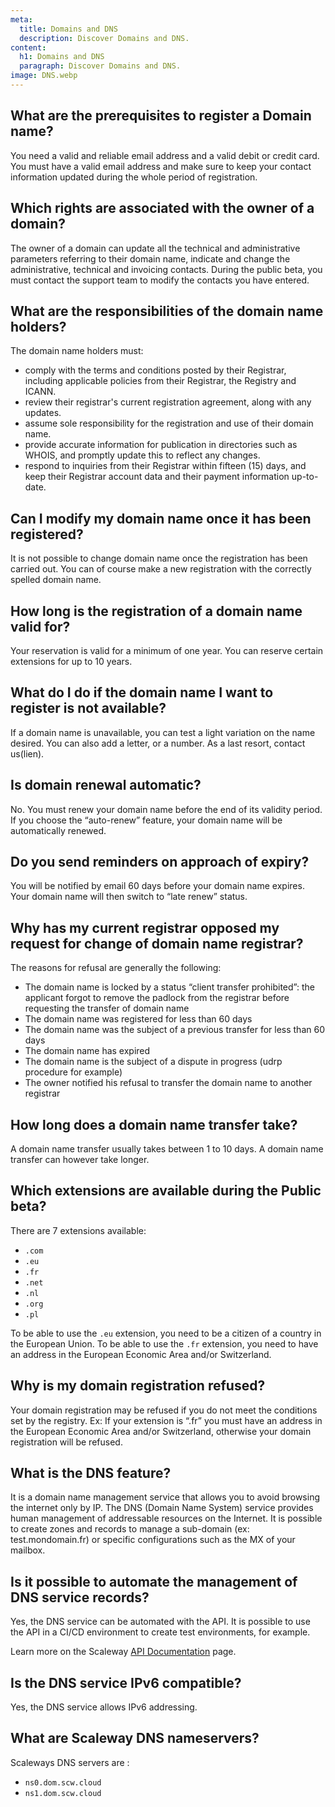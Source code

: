 ```yaml
---
meta:
  title: Domains and DNS
  description: Discover Domains and DNS.
content:
  h1: Domains and DNS
  paragraph: Discover Domains and DNS.
image: DNS.webp
---
```


## What are the prerequisites to register a Domain name?

You need a valid and reliable email address and a valid debit or credit card. You must have a valid email address and make sure to keep your contact information updated during the whole period of registration.

## Which rights are associated with the owner of a domain?

The owner of a domain can update all the technical and administrative parameters referring to their domain name, indicate and change the administrative, technical and invoicing contacts. During the public beta, you must contact the support team to modify the contacts you have entered. 

## What are the responsibilities of the domain name holders?

The domain name holders must: 

- comply with the terms and conditions posted by their Registrar, including applicable policies from their Registrar, the Registry and ICANN.
- review their registrar's current registration agreement, along with any updates.
- assume sole responsibility for the registration and use of their domain name.
- provide accurate information for publication in directories such as WHOIS, and promptly update this to reflect any changes.
- respond to inquiries from their Registrar within fifteen (15) days, and keep their Registrar account data and their payment information up-to-date. 

## Can I modify my domain name once it has been registered?

It is not possible to change domain name once the registration has been carried out. You can of course make a new registration with the correctly spelled domain name. 

## How long is the registration of a domain name valid for?

Your reservation is valid for a minimum of one year. You can reserve certain extensions for up to 10 years.  

## What  do I do if the domain name I want to register is not available?

If a domain name is unavailable, you can test a light variation on the name desired. You can also add a letter, or a number. As a last resort, contact us(lien).

## Is domain renewal automatic?

No. You must renew your domain name before the end of its validity period.
If you choose the “auto-renew” feature, your domain name will be automatically renewed. 

## Do you send reminders on approach of expiry?

You will be notified by email 60 days before your domain name expires. Your domain name will then switch to “late renew” status. 

## Why has my current registrar opposed my request for change of domain name registrar?

The reasons for refusal are generally the following:
- The domain name is locked by a status “client transfer prohibited”: the applicant forgot to remove the padlock from the registrar before requesting the transfer of domain name
- The domain name was registered for less than 60 days
- The domain name was the subject of a previous transfer for less than 60 days
- The domain name has expired
- The domain name is the subject of a dispute in progress (udrp procedure for example)
- The owner notified his refusal to transfer the domain name to another registrar


## How long does a domain name transfer take?

A domain name transfer usually takes between 1 to 10 days. A domain name transfer can however take longer.


## Which extensions are available during the Public beta? 

There are 7 extensions available:
- `.com` 
- `.eu`
- `.fr`
- `.net` 
- `.nl`
- `.org`
- `.pl` 

<Message type="note">

To be able to use the `.eu` extension, you need to be a citizen of a country in the European Union. 
To be able to use the `.fr` extension, you need to have an address in the European Economic Area and/or Switzerland.


</Message>


## Why is my domain registration refused? 
Your domain registration may be refused if you do not meet the conditions set by the registry. 
Ex: If your extension is “.fr” you must have an address in the European Economic Area and/or Switzerland, otherwise your domain registration will be refused. 



## What is the DNS feature?

It is a domain name management service that allows you to avoid browsing the internet only by IP.
The DNS (Domain Name System) service provides human management of addressable resources on the Internet.
It is possible to create zones and records to manage a sub-domain (ex: test.mondomain.fr) or specific configurations such as the MX of your mailbox.

## Is it possible to automate the management of DNS service records?

Yes, the DNS service can be automated with the API. It is possible to use the API in a CI/CD environment to create test environments, for example.

Learn more on the Scaleway [API Documentation](https://developers.scaleway.com/en/products/domain/dns/api/) page.

## Is the DNS service IPv6 compatible?

Yes, the DNS service allows IPv6 addressing.

## What are Scaleway DNS nameservers?

Scaleways DNS servers are :
- `ns0.dom.scw.cloud`
- `ns1.dom.scw.cloud`